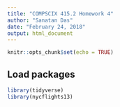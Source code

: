 ```yaml
---
title: "COMPSCIX 415.2 Homework 4"
author: "Sanatan Das"
date: "February 24, 2018"
output: html_document
---
```


```r
knitr::opts_chunk$set(echo = TRUE)
```

## Load packages
```r
library(tidyverse)
library(nycflights13)
```